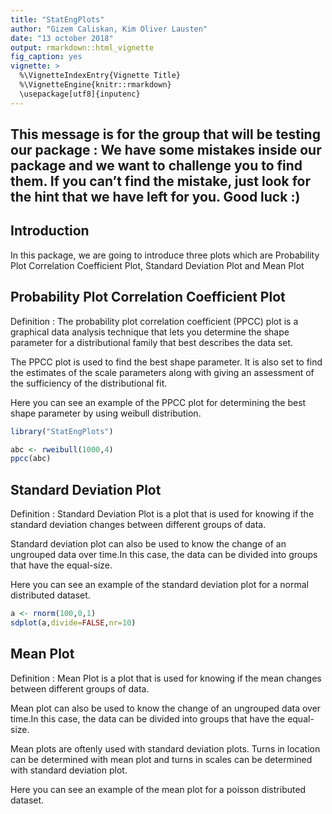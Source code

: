 ```yaml
---
title: "StatEngPlots"
author: "Gizem Caliskan, Kim Oliver Lausten"
date: "13 october 2018"
output: rmarkdown::html_vignette
fig_caption: yes
vignette: >
  %\VignetteIndexEntry{Vignette Title}
  %\VignetteEngine{knitr::rmarkdown}
  \usepackage[utf8]{inputenc}
---
```

## This message is for the group that will be testing our package : We have some mistakes inside our package and we want to challenge you to find them. If you can't find the mistake, just look for the hint that we have left for you. Good luck :)

## Introduction

In this package, we are going to introduce three plots which are Probability Plot Correlation Coefficient Plot, Standard Deviation Plot and Mean Plot

## Probability Plot Correlation Coefficient Plot

Definition : The probability plot correlation coefficient (PPCC) plot is a graphical data analysis technique that lets you determine the shape parameter for a distributional family that best describes the data set.

The PPCC plot is used to find the best shape parameter. It is also set to find the estimates of the scale parameters along with giving an assessment of the sufficiency of the distributional fit. 

Here you can see an example of the PPCC plot for determining the best shape parameter by using weibull distribution.


```R
library("StatEngPlots")

abc <- rweibull(1000,4)
ppcc(abc)

```

## Standard Deviation Plot

Definition : Standard Deviation Plot is a plot that is used for knowing if the standard deviation changes between different groups of data. 

Standard deviation plot can also be used to know the change of an ungrouped data over time.In this case, the data can be divided into groups that have the equal-size.

Here you can see an example of the standard deviation plot for a normal distributed dataset. 

```R

a <- rnorm(100,0,1)
sdplot(a,divide=FALSE,nr=10)

```

## Mean Plot

Definition : Mean Plot is a plot that is used for knowing if the mean changes between different groups of data. 

Mean plot can also be used to know the change of an ungrouped data over time.In this case, the data can be divided into groups that have the equal-size.

Mean plots are oftenly used with standard deviation plots. Turns in location can be determined with mean plot and turns in scales can be determined with standard deviation plot. 

Here you can see an example of the mean plot for a poisson distributed dataset.



